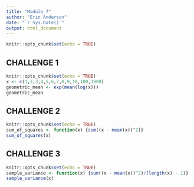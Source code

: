 ```yaml
---
title: "Module 7"
author: "Erin Anderson"
date: "`r Sys.Date()`"
output: html_document
---
```


```r
knitr::opts_chunk$set(echo = TRUE)
```

## CHALLENGE 1
```r
knitr::opts_chunk$set(echo = TRUE)
x <- c(1,2,3,4,5,6,7,8,9,10,100,1000)
geometric_mean <- exp(mean(log(x)))
geometric_mean
```
## CHALLENGE 2
```r
knitr::opts_chunk$set(echo = TRUE)
sum_of_squares <- function(x) {sum((x - mean(x))^2)}
sum_of_squares(x)
```
## CHALLENGE 3
```r
knitr::opts_chunk$set(echo = TRUE)
sample_variance <- function(x) {sum((x - mean(x))^2)/(length(x) - 1)}
sample_variance(x)
```
